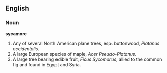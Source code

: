 ==English==
===Noun===
'''sycamore'''
# Any of several North American plane trees, esp. buttonwood, <i>Platanus occidentalis</i>.
# A large European species of maple, <i>Acer Pseudo-Platanus</i>.
# A large tree bearing edible fruit, <i>Ficus Sycomorus</i>, allied to the common fig and found in Egypt and Syria.